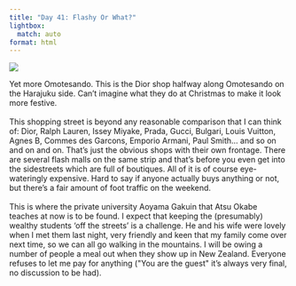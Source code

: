 ```yaml
---
title: "Day 41: Flashy Or What?"
lightbox:
  match: auto
format: html
---
```


![](../images/20120530002728_dsc01994.jpg){group="all-the-pictures"}

Yet more Omotesando.  This is the Dior shop halfway along Omotesando on the Harajuku side.  Can't imagine what they do at Christmas to make it look more festive.  <br><br>This shopping street is beyond any reasonable comparison that I can think of: Dior, Ralph Lauren, Issey Miyake, Prada, Gucci, Bulgari, Louis Vuitton, Agnes B, Commes des Garcons, Emporio Armani, Paul Smith... and so on and on and on.  That's just the obvious shops with their own frontage.  There are several flash malls on the same strip and that's before you even get into the sidestreets which are full of boutiques.  All of it is of course eye-wateringly expensive.  Hard to say if anyone actually buys anything or not, but there's a fair amount of foot traffic on the weekend.<br><br>This is where the private university Aoyama Gakuin that Atsu Okabe teaches at now is to be found.  I expect that keeping the (presumably) wealthy students 'off the streets' is a challenge.  He and his wife were lovely when I met them last night, very friendly and keen that my family come over next time, so we can all go walking in the mountains.  I will be owing a number of people a meal out when they show up in New Zealand.  Everyone refuses to let me pay for anything (\"You are the guest\" it's always very final, no discussion to be had).
